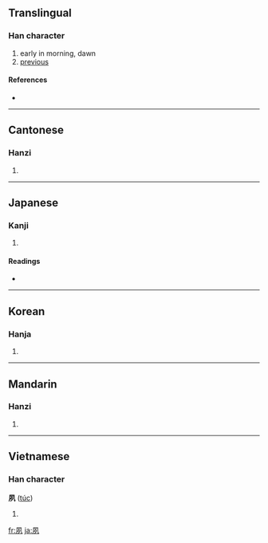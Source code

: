 ==Translingual==

===Han character===
{{Han char|rn=36|rad=夕|as=03|sn=6|four=7721<sub>0</sub>|canj=竹弓一弓戈 (HNMNI)}}

# early in morning, dawn
# [[previous]]

====References====
* {{Han ref|kx=0246.070|dkj=05755|dj=0489.050|hdz=20861.070|uh=5919|ud=22809|bh=A667|bd=42599}}

----

==Cantonese==

===Hanzi===
{{yue-hanzi|jyut=|y=suk1}}

# {{defn|Cantonese}}

----

==Japanese==

===Kanji===
{{ja-kanji|grade=|rs=夕03}}

# {{defn|Japanese}}

====Readings====
* {{ja-readings|on=[[しゅく]] (shuku)|kun=[[つとに]] (tsutoni), [[はやい]] (hayai)}}

----

==Korean==

===Hanja===
{{ko-hanja|hangeul=숙|rv=suk|mr=suk}}

# {{defn|Korean}}

----

==Mandarin==

===Hanzi===
{{cmn-hanzi|pin=[[sù]] ([[su4]])|wg=su<sup>4</sup>}}

# {{defn|Mandarin}}

----

==Vietnamese==

===Han character===
'''夙''' ([[túc]])

# {{defn|Vietnamese}}

[[fr:夙]]
[[ja:夙]]